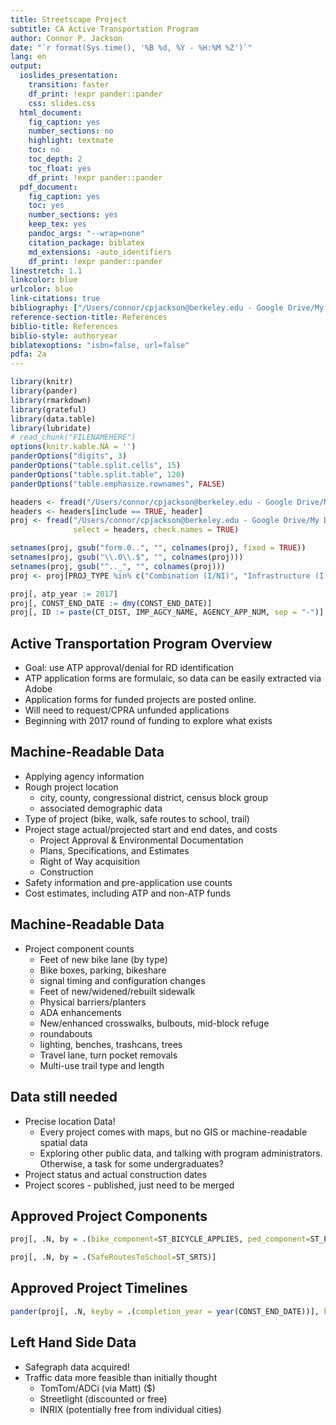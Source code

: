 ```yaml
---
title: Streetscape Project
subtitle: CA Active Transportation Program
author: Connor P. Jackson
date: "`r format(Sys.time(), '%B %d, %Y - %H:%M %Z')`"
lang: en
output:
  ioslides_presentation:
    transition: faster
    df_print: !expr pander::pander
    css: slides.css
  html_document:
    fig_caption: yes
    number_sections: no
    highlight: textmate
    toc: no
    toc_depth: 2
    toc_float: yes
    df_print: !expr pander::pander
  pdf_document:
    fig_caption: yes
    toc: yes
    number_sections: yes
    keep_tex: yes
    pandoc_args: "--wrap=none"
    citation_package: biblatex
    md_extensions: -auto_identifiers
    df_print: !expr pander::pander
linestretch: 1.1
linkcolor: blue
urlcolor: blue
link-citations: true
bibliography: ["/Users/connor/cpjackson@berkeley.edu - Google Drive/My Drive/CitationManagement/library.bib", grateful-refs.bib]
reference-section-title: References
biblio-title: References
biblio-style: authoryear
biblatexoptions: "isbn=false, url=false"
pdfa: 2a
---
```


```r
library(knitr)
library(pander)
library(rmarkdown)
library(grateful)
library(data.table)
library(lubridate)
# read_chunk("FILENAMEHERE")
options(knitr.kable.NA = '')
panderOptions("digits", 3)
panderOptions("table.split.cells", 15)
panderOptions("table.split.table", 120)
panderOptions("table.emphasize.rownames", FALSE)
```

```r
headers <- fread("/Users/connor/cpjackson@berkeley.edu - Google Drive/My Drive/Streetscape/ATP/headers.csv")
headers <- headers[include == TRUE, header]
proj <- fread("/Users/connor/cpjackson@berkeley.edu - Google Drive/My Drive/Streetscape/ATP/2017/ATP2017_data.csv", 
              select = headers, check.names = TRUE)

setnames(proj, gsub("form.0..", "", colnames(proj), fixed = TRUE))
setnames(proj, gsub("\\.0\\.$", "", colnames(proj)))
setnames(proj, gsub("^.._", "", colnames(proj)))
proj <- proj[PROJ_TYPE %in% c("Combination (I/NI)", "Infrastructure (I)")]

proj[, atp_year := 2017]
proj[, CONST_END_DATE := dmy(CONST_END_DATE)]
proj[, ID := paste(CT_DIST, IMP_AGCY_NAME, AGENCY_APP_NUM, sep = "-")]
```

## Active Transportation Program Overview

- Goal: use ATP approval/denial for RD identification
- ATP application forms are formulaic, so data can be easily extracted via Adobe
- Application forms for funded projects are posted online.
- Will need to request/CPRA unfunded applications
- Beginning with 2017 round of funding to explore what exists

## Machine-Readable Data

- Applying agency information
- Rough project location
  - city, county, congressional district, census block group
  - associated demographic data
- Type of project (bike, walk, safe routes to school, trail)
- Project stage actual/projected start and end dates, and costs
  - Project Approval & Environmental Documentation
  - Plans, Specifications, and Estimates
  - Right of Way acquisition
  - Construction
- Safety information and pre-application use counts
- Cost estimates, including ATP and non-ATP funds

## Machine-Readable Data

- Project component counts
  - Feet of new bike lane (by type)
  - Bike boxes, parking, bikeshare
  - signal timing and configuration changes
  - Feet of new/widened/rebuilt sidewalk
  - Physical barriers/planters
  - ADA enhancements
  - New/enhanced crosswalks, bulbouts, mid-block refuge
  - roundabouts
  - lighting, benches, trashcans, trees
  - Travel lane, turn pocket removals
  - Multi-use trail type and length

## Data still needed

- Precise location Data! 
  - Every project comes with maps, but no GIS or machine-readable spatial data
  - Exploring other public data, and talking with program administrators. Otherwise, a task for some undergraduates? 
- Project status and actual construction dates
- Project scores - published, just need to be merged

## Approved Project Components

```r
proj[, .N, by = .(bike_component=ST_BICYCLE_APPLIES, ped_component=ST_PED_APPLIES)]
```

```r
proj[, .N, by = .(SafeRoutesToSchool=ST_SRTS)]
```

## Approved Project Timelines

```r
pander(proj[, .N, keyby = .(completion_year = year(CONST_END_DATE))], keys.as.row.names = FALSE)
```

## Left Hand Side Data

- Safegraph data acquired! 
- Traffic data more feasible than initially thought
  - TomTom/ADCi (via Matt) ($)
  - Streetlight (discounted or free)
  - INRIX (potentially free from individual cities)


